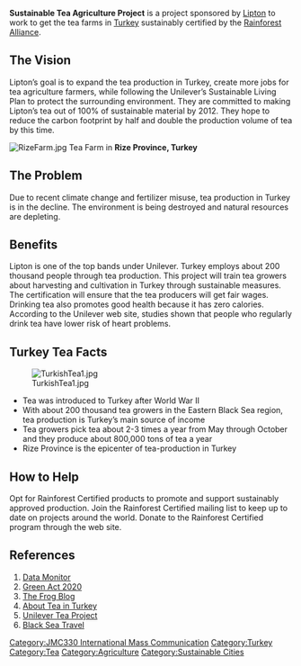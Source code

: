 {{JMC330inprogress|May 15, 2012}}

'''Sustainable Tea Agriculture Project''' is a project sponsored by [http://www.lipton.com/ Lipton] to work to get the tea farms in [http://www.state.gov/r/pa/ei/bgn/3432.htm Turkey] sustainably certified by the [http://www.rainforest-alliance.org/ Rainforest Alliance].

==The Vision==
Lipton’s goal is to expand the tea production in Turkey, create more jobs for tea agriculture farmers, while following the Unilever’s Sustainable Living Plan to protect the surrounding environment. They are committed to making Lipton’s tea out of 100% of sustainable material by 2012. They hope to reduce the carbon footprint by half and double the production volume of tea by this time.

[[Image:RizeFarm.jpg]]
Tea Farm in '''Rize Province, Turkey'''

==The Problem==
Due to recent climate change and fertilizer misuse, tea production in Turkey is in the decline. The environment is being destroyed and natural resources are depleting.

==Benefits==
Lipton is one of the top bands under Unilever. Turkey employs about 200 thousand people through tea production. This project will train tea growers about harvesting and cultivation in Turkey through sustainable measures. The certification will ensure that the tea producers will get fair wages. Drinking tea also promotes good health because it has zero calories. According to the Unilever web site, studies shown that people who regularly drink tea have lower risk of heart problems. 

==Turkey Tea Facts==
[[Image:TurkishTea1.jpg]]

*Tea was introduced to Turkey after World War II
*With about 200 thousand tea growers in the Eastern Black Sea region, tea production is Turkey’s main source of income
*Tea growers pick tea about 2-3 times a year from May through October and they produce about 800,000 tons of tea a year
*Rize Province is the epicenter of tea-production in Turkey

==How to Help==
Opt for Rainforest Certified products to promote and support sustainably approved production. 
Join the Rainforest Certified mailing list to keep up to date on projects around the world.
Donate to the Rainforest Certified program through the web site.

==References==
#[http://www.datamonitor.com/store/News/lipton_launches_sustainable_tea_agriculture_project_in_turkey?productid=2900EC77-C8A6-4B2A-9EC4-952774A7E7F4 Data Monitor]
#[http://www.greenact2020.com/project/lipton-sustainable-tea-agriculture-project-/ Green Act 2020]
#[http://rafrogblogus.wordpress.com/2011/06/27/all-the-tea-in-turkey/ The Frog Blog]
#[http://www.teainturkey.com/ About Tea in Turkey]
#[http://www.unilever.com/brands/foodbrands/lipton/ Unilever Tea Project]
#[http://www.guide-martine.com/theblacksea2.asp Black Sea Travel]

[[Category:JMC330 International Mass Communication]] [[Category:Turkey]] [[Category:Tea]] [[Category:Agriculture]] [[Category:Sustainable Cities]]